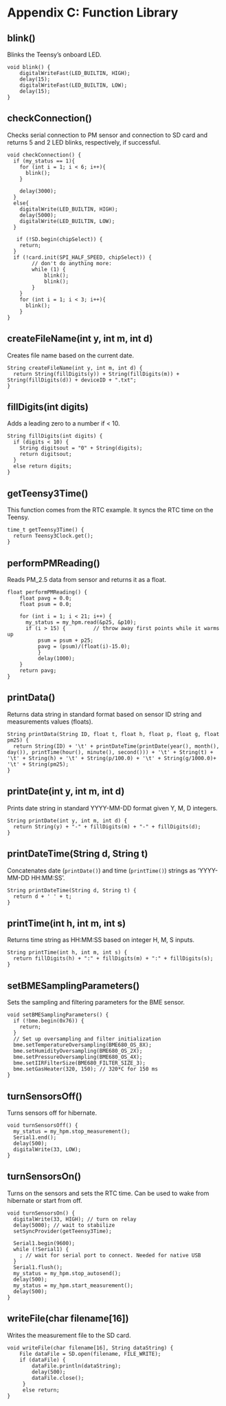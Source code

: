 # Appendix C: Function Library {-}


## blink() {-}

Blinks the Teensy's onboard LED.

```Rcpp
void blink() {
    digitalWriteFast(LED_BUILTIN, HIGH);
    delay(15);
    digitalWriteFast(LED_BUILTIN, LOW);
    delay(15);
}
```

## checkConnection() {-}

Checks serial connection to PM sensor and connection to SD card and returns 5 and 2 LED blinks, respectively, if successful.

```Rcpp
void checkConnection() {
  if (my_status == 1){
    for (int i = 1; i < 6; i++){
      blink();
    }
    
    delay(3000);
  }
  else{
    digitalWrite(LED_BUILTIN, HIGH);
    delay(5000);  
    digitalWrite(LED_BUILTIN, LOW);
  }

   if (!SD.begin(chipSelect)) {
    return;
  }
  if (!card.init(SPI_HALF_SPEED, chipSelect)) {
        // don't do anything more:
        while (1) {
            blink();
            blink();
        }
    }
    for (int i = 1; i < 3; i++){
      blink();
    }
}
```


## createFileName(int y, int m, int d) {-}

Creates file name based on the current date.

```Rcpp
String createFileName(int y, int m, int d) {
  return String(fillDigits(y)) + String(fillDigits(m)) + String(fillDigits(d)) + deviceID + ".txt";
}
```

## fillDigits(int digits) {-}

Adds a leading zero to a number if < 10.

```Rcpp
String fillDigits(int digits) {
  if (digits < 10) {
    String digitsout = "0" + String(digits);
    return digitsout;
  }
  else return digits;
}
```

## getTeensy3Time() {-}

This function comes from the RTC example.  It syncs the RTC time on the Teensy.

```Rcpp
time_t getTeensy3Time() {
  return Teensy3Clock.get();
}
```


## performPMReading() {-}

Reads PM_2.5 data from sensor and returns it as a float.

```Rcpp
float performPMReading() {
    float pavg = 0.0;
    float psum = 0.0;
    
    for (int i = 1; i < 21; i++) {
      my_status = my_hpm.read(&p25, &p10);
      if (i > 15) {         // throw away first points while it warms up
          psum = psum + p25;
          pavg = (psum)/(float(i)-15.0);
          }   
          delay(1000);    
    }
    return pavg;
}
```

## printData() {-}

Returns data string in standard format based on sensor ID string and measurements values (floats).

```Rcpp
String printData(String ID, float t, float h, float p, float g, float pm25) {
  return String(ID) + '\t' + printDateTime(printDate(year(), month(), day()), printTime(hour(), minute(), second())) + '\t' + String(t) + '\t' + String(h) + '\t' + String(p/100.0) + '\t' + String(g/1000.0)+ '\t' + String(pm25);
}
```

## printDate(int y, int m, int d) {-}

Prints date string in standard YYYY-MM-DD format given Y, M, D integers.

```Rcpp
String printDate(int y, int m, int d) {
  return String(y) + "-" + fillDigits(m) + "-" + fillDigits(d);
}
```

## printDateTime(String d, String t) {-}

Concatenates date (`printDate()`) and time (`printTime()`) strings as 'YYYY-MM-DD HH:MM:SS'.

```Rcpp
String printDateTime(String d, String t) {
  return d + ' ' + t;
}
```

## printTime(int h, int m, int s) {-}

Returns time string as HH:MM:SS based on integer H, M, S inputs.

```Rcpp
String printTime(int h, int m, int s) {
  return fillDigits(h) + ":" + fillDigits(m) + ":" + fillDigits(s);
}
```

## setBMESamplingParameters() {-}

Sets the sampling and filtering parameters for the BME sensor.

```Rcpp
void setBMESamplingParameters() {
  if (!bme.begin(0x76)) {
    return;
  }
  // Set up oversampling and filter initialization
  bme.setTemperatureOversampling(BME680_OS_8X);
  bme.setHumidityOversampling(BME680_OS_2X);
  bme.setPressureOversampling(BME680_OS_4X);
  bme.setIIRFilterSize(BME680_FILTER_SIZE_3);
  bme.setGasHeater(320, 150); // 320*C for 150 ms
}
```


## turnSensorsOff() {-}

Turns sensors off for hibernate.

```Rcpp
void turnSensorsOff() {
  my_status = my_hpm.stop_measurement();
  Serial1.end();
  delay(500);
  digitalWrite(33, LOW);
}
```

## turnSensorsOn() {-}

Turns on the sensors and sets the RTC time.  Can be used to wake from hibernate or start from off.

```Rcpp
void turnSensorsOn() {
  digitalWrite(33, HIGH); // turn on relay
  delay(5000); // wait to stabilize
  setSyncProvider(getTeensy3Time);

  Serial1.begin(9600);
  while (!Serial1) {
    ; // wait for serial port to connect. Needed for native USB
  }
  Serial1.flush();
  my_status = my_hpm.stop_autosend();
  delay(500);
  my_status = my_hpm.start_measurement();  
  delay(500); 
}
```

## writeFile(char filename[16]) {-}

Writes the measurement file to the SD card.

```Rcpp
void writeFile(char filename[16], String dataString) {
    File dataFile = SD.open(filename, FILE_WRITE);
    if (dataFile) {
        dataFile.println(dataString);
        delay(500);
        dataFile.close();
     }
     else return;
}
```


